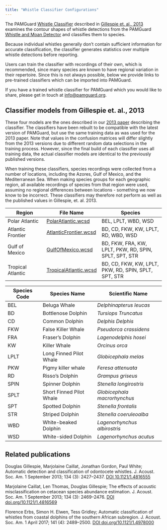 ```yaml
---
title: "Whistle Classifier Configurations"
---
```


The PAMGuard [Whistle Classifier](../olhelp/classifiers/whistleClassifierHelp/docs/whistleClassifier_Overview.html) described in [Gillespie et. al., 2013](https://doi.org/10.1121/1.4816555) examines the contour shapes of whistle detections from the PAMGuard [Whistle and Moan Detector](../olhelp/detectors/whistleMoanHelp/docs/whistleMoan_Overview.html) and classifies them to species.

Because individual whistles generally don't contain sufficient information for accurate classification, the classifier generates statistics over multiple whistle detections before reporting.

Users can train the classifier with recordings of their own, which is recommended, since many species are known to have regional variation in their repertoire. Since this is not always possible, below we provide links to pre-trained classifiers which can be imported into PAMGuard.

If you have a trained whistle classifier for PAMGuard which you would like to share, please get in touch at [info@pamguard.org](mailto: support@pamguard.org).

## Classifier models from Gillespie et. al., 2013

These four models are the ones described in our [2013 paper](https://doi.org/10.1121/1.4816555) describing the classifier. The classifiers have been rebuilt to be compatible with the latest version of PAMGuard, but use the same training data as was used for the 2013 paper. Note that values in the confusion matrices will differ slightly from the 2013 versions due to different random data selections in the training process. However, since the final build of each classifier uses all training data, the actual classifier models are identical to the previously published versions.

When training these classifiers, species recordings were collected from a number of locations, including the Azores, Gulf of Mexico, and the Mediterranean Sea. When making species groups for each geographic region, all available recordings of species from that region were used, assuming no regional differences between locations - something we now know to be incorrect. These classifiers may therefore not perform as well as the published values in Gillespie, et. al. 2013.


| Region | File Name | Species | 
| ----------- | ------------ | ------------------ |
| Polar Atlantic | [PolarAtlantic.wcsd](https://github.com/douggillespie/whitleclassification/releases/download/V1.0/PolarAtlantic.wcsd) | BEL, LPLT, WBD, WSD |
| Atlantic Frontier | [AtlanticFrontier.wcsd](https://github.com/douggillespie/whitleclassification/releases/download/V1.0/AtlanticFrontier.wcsd) | BD, CD, FKW, KW, LPLT, RD, WBD, WSD |
| Gulf of Mexico | [GulfOfMexico.wcsd](https://github.com/douggillespie/whitleclassification/releases/download/V1.0/GulfOfMexico.wcsd) | BD, FKW, FRA, KW, LPLT, PKW, RD, SPIN, SPLT, SPT, STR  |
| Tropical Atlantic | [TropicalAtlantic.wcsd](https://github.com/douggillespie/whitleclassification/releases/download/V1.0/TropicalAtlantic.wcsd) | BD, CD, FKW, KW, LPLT, PKW, RD, SPIN, SPLT, SPT, STR |

| Species Code | Species Name | Scientific Name  |
| ----------- | ------------ | ------------ |
| BEL |  Beluga Whale   |   *Delphinapterus leucas* |
| BD |  Bottlenose Dolphin   |  *Tursiops Truncatus* |
| CD |  Common Dolphin   |    *Delphis Delphis* |
| FKW | False Killer Whale    |   *Pseudorca crassidens* |
| FRA | Fraser's Dolphin    |  *Lagenodelphis hosei* | 
| KW |  Killer Whale   |    *Orcinus orca* |
| LPLT | Long Finned Pilot Whale  |  *Globicephala melas* |
| PKW | Pigmy killer whale   |   *Feresa attenuata* |
| RD  | Risso's Dolphin    |   *Grampus griseus* |
| SPIN |  Spinner Dolphin   |  *Stenella longirostris* |
| SPLT |  Short Finned Pilot Whale   | *Globicephala macrorhynchus* |
| SPT | Spotted Dolphin |  *Stenella frontalis* |
| STR |   Striped  Dolphin  | *Stenella coeruleoalba* |
| WBD |  White-beaked Dolphin   |  *Lagenorhynchus albirostris* | 
| WSD | White-sided Dolphin    |   *Lagenorhynchus acutus* |


## Related publications

Douglas Gillespie, Marjolaine Caillat, Jonathan Gordon, Paul White; Automatic detection and classification of odontocete whistles. 
J. Acoust. Soc. Am. 1 September 2013; 134 (3): 2427–2437. <a href="https://doi.org/10.1121/1.4816555">DOI 10.1121/1.4816555</a> </p>

Marjolaine Caillat, Len Thomas, Douglas Gillespie; The effects of acoustic misclassification on cetacean species abundance estimation. J. Acoust. Soc. Am. 1 September 2013; 134 (3): 2469–2476. [DOI doi.org/10.1121/1.4816569](https://doi.org/10.1121/1.4816569)

Florence Erbs, Simon H. Elwen, Tess Gridley; Automatic classification of whistles from coastal dolphins of the southern African subregion. J. Acoust. Soc. Am. 1 April 2017; 141 (4): 2489–2500. [DOI doi.org/10.1121/1.4978000](https://doi.org/10.1121/1.4978000)




